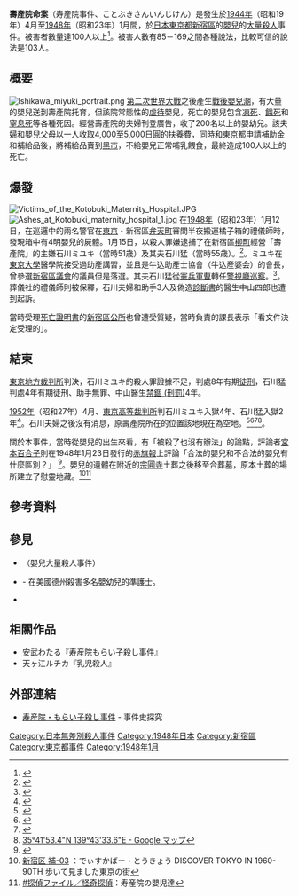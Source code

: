 '''壽產院命案'''（寿産院事件、ことぶきさんいんじけん）是發生於[[1944年|1944年]]（昭和19年）4月至[[1948年|1948年]]（昭和23年）1月間，於[[日本|日本]][[東京都|東京都]][[新宿區|新宿區]]的[[嬰兒|嬰兒]]的[[大量殺人|大量殺人]]事件。被害者數量達100人以上<ref>{{Cite web|url=https://nikkan-spa.jp/1188183?display=b|title=100人以上の赤ん坊が殺された「寿産院事件」…“母子の悲劇”は現代も繰り返されている【大量殺人事件の系譜】|publisher=日刊SPA!|date=2016-09-07|accessdate=2020-07-24|archive-date=2020-10-30|archive-url=https://web.archive.org/web/20201030172509/https://nikkan-spa.jp/1188183?display=b|dead-url=no}}</ref>。被害人數有85－169之間各種說法，比較可信的說法是103人。

== 概要 ==
[[File:Ishikawa_miyuki_portrait.png|thumb]]
[[第二次世界大戰|第二次世界大戰]]之後產生[[戰後嬰兒潮|戰後嬰兒潮]]，有大量的嬰兒送到壽產院托育，但該院常態性的[[虐待|虐待]]嬰兒，死亡的嬰兒包含[[失溫症|凍死]]、[[餓死|餓死]]和[[窒息|窒息死]]等各種死因。經營壽產院的夫婦刊登廣告，收了200名以上的嬰幼兒。該夫婦和嬰兒父母以一人收取4,000至5,000日圓的扶養費，同時和[[東京都|東京都]]申請補助金和補給品後，將補給品賣到[[黑市|黑市]]，不給嬰兒正常哺乳餵食，最終造成100人以上的死亡。

== 爆發 ==
[[File:Victims_of_the_Kotobuki_Maternity_Hospital.JPG|thumb]]
[[File:Ashes_at_Kotobuki_maternity_hospital_1.jpg|thumb]]
在[[1948年|1948年]]（昭和23年）1月12日，在巡邏中的兩名警官在[[東京|東京]]・新宿區[[弁天町_(新宿区)|弁天町]]審問半夜搬運橘子箱的禮儀師時，發現箱中有4明嬰兒的屍體。1月15日，以殺人罪嫌逮捕了在新宿區[[市谷柳町|柳町]]經營「壽產院」的主嫌石川ミユキ（當時51歳）及其夫石川猛（當時55歳）。<ref>{{Cite book|和書|editor=高原富保編|title=占領から講和へ|origdate=1975-11-01|accessdate=2009-09-27|edition=初版|publisher=[[毎日新聞社|毎日新聞社]]|series=一億人の昭和史|volume=第5巻|pages=p. 88}}</ref>。ミユキ在[[東京大學|東京大學]]醫學院接受過助產講習，並且是牛込助產士協會（牛込産婆会）的會長，曾參選[[新宿區議會|新宿區議會]]的議員但是落選。其夫石川猛從[[憲兵|憲兵]][[軍曹|軍曹]]轉任[[警視廳|警視廳]][[巡察|巡察]]。<ref>{{Cite web |url=http://yabusaka.moo.jp/kotobuki.htm |title=寿産院もらい子殺し事件 |access-date=2021-03-29 |archive-date=2021-01-03 |archive-url=https://web.archive.org/web/20210103030155/http://yabusaka.moo.jp/kotobuki.htm |dead-url=no }}</ref>。葬儀社的禮儀師則被保釋，石川夫婦和助手3人及偽造[[診斷書|診斷書]]的醫生中山四郎也遭到起訴。

當時受理[[死亡證明書|死亡證明書]]的[[新宿區公所|新宿區公所]]也曾遭受質疑，當時負責的課長表示「看文件決定受理的」。

== 結束 ==
[[東京地方裁判所|東京地方裁判所]]判決，石川ミユキ的殺人罪證據不足，判處8年有期[[徒刑|徒刑]]，石川猛判處4年有期徒刑、助手無罪、中山醫生[[禁錮_(刑罰)|禁錮 (刑罰)]]4年。

[[1952年|1952年]]（昭和27年）4月、[[東京高等裁判所|東京高等裁判所]]判石川ミユキ入獄4年、石川猛入獄2年<ref>{{Cite web |url=http://showa.mainichi.jp/news/1948/01/post-c693.html|title=寿産院事件|accessdate=2019-10-19|website=毎日jp|work=昭和毎日|publisher=毎日新聞社|archiveurl=https://web.archive.org/web/20090501141101/http://showa.mainichi.jp/news/1948/01/post-c693.html|archivedate=2009-05-01|deadlinkdate= }}</ref>。石川夫婦之後沒有消息，原壽產院所在的位置該地現在為空地。<ref>{{Cite web |url=http://www.geocities.jp/mikai2113/no5.0511.html |title=存档副本 |access-date=2021-03-29 |archive-date=2019-03-30 |archive-url=https://web.archive.org/web/20190330043139/http://www.geocities.jp/mikai2113/no5.0511.html |dead-url=no }}</ref><ref>{{Cite web |url=http://www.geocities.jp/mikai2113/no5.1202.html |title=存档副本 |access-date=2021-03-29 |archive-date=2019-03-30 |archive-url=https://web.archive.org/web/20190330043136/http://www.geocities.jp/mikai2113/no5.1202.html |dead-url=no }}</ref><ref>{{Cite web |url=https://www.google.co.jp/maps/@35.69823,139.725918,3a,75y,106.22h,80.63t/data=!3m4!1e1!3m2!1sGKABmyQuN5188914VvIgJw!2e0 |title=都道319号 - Google マップ |access-date=2021-03-29 |archive-date=2018-03-25 |archive-url=https://web.archive.org/web/20180325232219/https://www.google.co.jp/maps/@35.69823,139.725918,3a,75y,106.22h,80.63t/data=!3m4!1e1!3m2!1sGKABmyQuN5188914VvIgJw!2e0 |dead-url=no }}</ref><ref>[https://www.google.co.jp/maps/preview?hl=ja&q=35%C2%B041'53.4%22N+139%C2%B043'33.6%22E&ie=UTF-8&ei=w0HoU9P3N8Tt8AWi_YHYCw&ved=0CAgQ_AUoAQ 35°41'53.4"N 139°43'33.6"E - Google マップ]</ref>。

關於本事件，當時從嬰兒的出生來看，有「被殺了也沒有辦法」的論點，評論者[[宮本百合子|宮本百合子]]則在1948年1月23日發行的[[赤旗報|赤旗報]]上評論「合法的嬰兒和不合法的嬰兒有什麼區別？」
<ref>{{Cite book|和書|author=宮本百合子|title=“生れた権利”をうばうな--寿産院事件について--|origdate=1986-03-20|edition=初版|publisher=新日本出版社|series=宮本百合子全集|volume=第30巻}}{{青空文庫|000311|15985|新字新仮名|“生れた権利”をうばうな――寿産院事件について――}}</ref>。嬰兒的遺體在附近的[[宗圓寺|宗圓寺]]土葬之後移至合葬墓，原本土葬的場所建立了慰靈地藏。<ref>[http://masanori1919.web.fc2.com/05_Shinjuku/05-03/05-03.htm 新宿区 補-03] {{Wayback|url=http://masanori1919.web.fc2.com/05_Shinjuku/05-03/05-03.htm |date=20140810203446 }}：でぃすかばー・とうきょう DISCOVER TOKYO IN 1960-90TH 歩いて見ました東京の街</ref><ref>[http://www.tanteifile.com/onryo/jikenbo/0505/25_01/ #探偵ファイル／怪奇探偵]：寿産院の嬰児達</ref>

== 參考資料 ==
{{reflist|2}}

== 參見 ==
* {{tsl|ja|愛知養子殺人案}}（嬰兒大量殺人事件）
* {{tsl|en|Genene Anne Jones|吉恩·瓊斯}} - 在美國德州殺害多名嬰幼兒的準護士。
* {{tsl|ja|岡田更生館殺人案}}

== 相關作品 ==
* 安武わたる『寿産院もらい子殺し事件』
* 天ヶ江ルチカ『乳児殺人』

== 外部連結 ==
{{commonscat|Kotobuki San'in incident}}
* [http://yabusaka.moo.jp/kotobuki.htm 寿産院・もらい子殺し事件] {{Wayback|url=http://yabusaka.moo.jp/kotobuki.htm |date=20210103030155 }} - 事件史探究{{Failed verification}}

[[Category:日本無差別殺人事件|Category:日本無差別殺人事件]]
[[Category:1948年日本|Category:1948年日本]]
[[Category:新宿區|Category:新宿區]]
[[Category:東京都事件|Category:東京都事件]]
[[Category:1948年1月|Category:1948年1月]]
